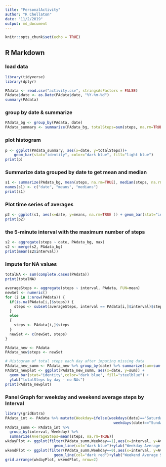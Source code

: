 ```yaml
---
title: "PersonalActivity"
author: "R Chellaton"
date: "11/2/2019"
output: md_document
---
```


```r
knitr::opts_chunk$set(echo = TRUE)
```

## R Markdown
### load data
```r
library(tidyverse)
library(dplyr)
```
```r
PAdata <- read.csv("activity.csv", stringsAsFactors = FALSE)
PAdata$date <- as.Date(PAdata$date, "%Y-%m-%d")
summary(PAdata)
```

### group by date & summarize
```r
PAdata_bg <- group_by(PAdata, date)
PAdata_summary <- summarize(PAdata_bg, totalSteps=sum(steps, na.rm=TRUE))
```

### plot histogram
```r
p <- ggplot(PAdata_summary, aes(x=date, y=totalSteps))+
    geom_bar(stat="identity", color="dark blue", fill="light blue")
print(p)
```

### Summarize data grouped by date to get mean and median
```r
s1 <- summarize(PAdata_bg, mean(steps, na.rm=TRUE), median(steps, na.rm=TRUE))
names(s1) <- c("date", "means", "medians")
print(s1)
```
### Plot time series of averages
```r
p2 <- ggplot(s1, aes(x=date, y=means, na.rm=TRUE )) + geom_bar(stat="identity", color="dark blue", fill="steelblue4")
print(p2)
```

### the 5-minute interval with the maximum number of steps
```r
s2 <- aggregate(steps ~ date, PAdata_bg, max)
s2 <- merge(s2, PAdata_bg)
print(mean(s2$interval))
```

### impute for NA values
``` r
totalNA <- sum(complete.cases(PAdata))
print(totalNA)
```

``` r
averageSteps <- aggregate(steps ~ interval, PAdata, FUN=mean)
newSet <- numeric()
for (i in 1:nrow(PAdata)) {
  if(is.na(PAdata[i,]$steps)) {
    steps <- subset(averageSteps, interval == PAdata[i,]$interval)$steps
  }
  else
  {
    steps <- PAdata[i,]$steps
  }
  newSet <- c(newSet, steps)
}
```

``` r
PAdata_new <- PAdata
PAdata_new$steps <- newSet
```

```r
# Histogram of total steps each day after imputing missing data
PAdata_new_summ <- PAdata_new %>% group_by(date) %>% summarize(sum=sum(steps))
PAdata_newplot <- ggplot(PAdata_new_summ, aes(x=date, y=sum)) + 
  geom_bar(stat="identity",color="dark blue", fill="steelblue") + 
  ylab("totalSteps by day - no NAs")
print(PAdata_newplot)
```

### Panel Graph for weekday and weekend average steps by Interval
```r
library(gridExtra)
PAdata_int <- PAdata %>% mutate(Weekday=ifelse(weekdays(date)=="Saturday" |
                                                 weekdays(date)=="Sunday",0,1))
PAdata_summ <- PAdata_int %>% 
  group_by(interval, Weekday) %>% 
  summarize(AverageSteps=mean(steps, na.rm=TRUE))
wkdayPlot <- ggplot(filter(PAdata_summ,Weekday==1),aes(x=interval, y=AverageSteps))+
                      geom_line(col="dark blue")+ylab("Weekday Average Steps")
wkendPlot <- ggplot(filter(PAdata_summ,Weekday==0),aes(x=interval, y=AverageSteps))+
                      geom_line(col="dark red")+ylab("Weekend Average Steps")
grid.arrange(wkdayPlot, wkendPlot, nrow=2)
```

